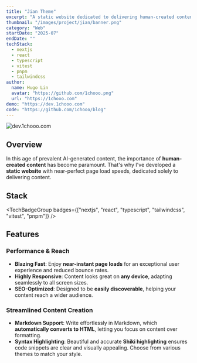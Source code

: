 ```yaml
---
title: "Jian Theme"
excerpt: "A static website dedicated to delivering human-created content with near-perfect page load speeds."
thumbnail: "/images/project/jian/banner.png"
category: "Web"
startDate: "2025-07"
endDate: ""
techStack:
  - nextjs
  - react
  - typescript
  - vitest
  - pnpm
  - tailwindcss
author:
  name: Hugo Lin
  avatar: "https://github.com/1chooo.png"
  url: "https://1chooo.com"
demo: "https://dev.1chooo.com"
code: "https://github.com/1chooo/blog"
---
```


![dev.1chooo.com](/images/project/jian/banner.png)

## Overview

In this age of prevalent AI-generated content, the importance of **human-created content** has become paramount. That's why I've developed a **static website** with near-perfect page load speeds, dedicated solely to delivering content.

## Stack

<TechBadgeGroup badges={["nextjs", "react", "typescript", "tailwindcss", "vitest", "pnpm"]} />

## Features

### Performance & Reach

* **Blazing Fast**: Enjoy **near-instant page loads** for an exceptional user experience and reduced bounce rates.
* **Highly Responsive**: Content looks great on **any device**, adapting seamlessly to all screen sizes.
* **SEO-Optimized**: Designed to be **easily discoverable**, helping your content reach a wider audience.

### Streamlined Content Creation

* **Markdown Support**: Write effortlessly in Markdown, which **automatically converts to HTML**, letting you focus on content over formatting.
* **Syntax Highlighting**: Beautiful and accurate **Shiki highlighting** ensures code snippets are clear and visually appealing. Choose from various themes to match your style.
